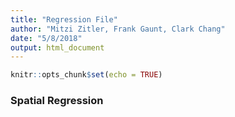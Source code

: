 ```yaml
---
title: "Regression File"
author: "Mitzi Zitler, Frank Gaunt, Clark Chang"
date: "5/8/2018"
output: html_document
---
```


```r
knitr::opts_chunk$set(echo = TRUE)
```

### Spatial Regression